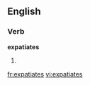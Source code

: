 
==English==

===Verb===
'''expatiates'''

# {{third-person singular of|[[expatiate]]}}

[[fr:expatiates]]
[[vi:expatiates]]